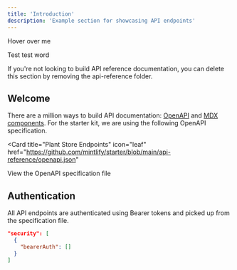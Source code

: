 ```yaml
---
title: 'Introduction'
description: 'Example section for showcasing API endpoints'
---
```


<Tooltip tip="This is a tooltip!">Hover over me</Tooltip>

Test test word

<Note>
  If you're not looking to build API reference documentation, you can delete
  this section by removing the api-reference folder.
</Note>

## Welcome

There are a million ways to build API documentation: [OpenAPI](https://mintlify.com/docs/api-playground/openapi/setup) and [MDX components](https://mintlify.com/docs/api-playground/mdx/configuration). For the starter kit, we are using the following OpenAPI specification.

<Card
  title="Plant Store Endpoints"
  icon="leaf"
  href="https://github.com/mintlify/starter/blob/main/api-reference/openapi.json"
>
  View the OpenAPI specification file
</Card>

## Authentication

All API endpoints are authenticated using Bearer tokens and picked up from the specification file.

```json
"security": [
  {
    "bearerAuth": []
  }
]
```
